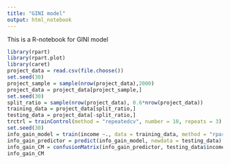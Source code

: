 ```yaml
---
title: "GINI model"
output: html_notebook
---
```


This is a R-notebook for GINI model

```r
library(rpart)
library(rpart.plot)
library(caret)
project_data = read.csv(file.choose())
set.seed(30)
project_sample = sample(nrow(project_data),2000)
project_data = project_data[project_sample,]
set.seed(30)
split_ratio = sample(nrow(project_data), 0.6*nrow(project_data))
training_data = project_data[split_ratio,]
testing_data = project_data[-split_ratio,]
trctrl = trainControl(method = "repeatedcv", number = 10, repeats = 3)
set.seed(30)
info_gain_model = train(income ~., data = training_data, method = "rpart", parms = list(split = "gini"), trControl = trctrl, tuneLength = 10)
info_gain_predictor = predict(info_gain_model, newdata = testing_data)
info_gain_CM = confusionMatrix(info_gain_predictor, testing_data$income, mode = "everything")
info_gain_CM
```